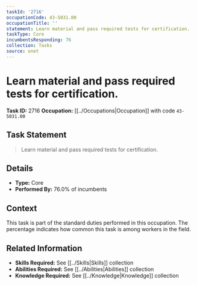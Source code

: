 ```yaml
---
taskId: '2716'
occupationCode: 43-5031.00
occupationTitle: ''
statement: Learn material and pass required tests for certification.
taskType: Core
incumbentsResponding: 76
collection: Tasks
source: onet
---
```

# Learn material and pass required tests for certification.

**Task ID:** 2716
**Occupation:** [[../Occupations|Occupation]] with code `43-5031.00`

## Task Statement

> Learn material and pass required tests for certification.

## Details

- **Type:** Core
- **Performed By:** 76.0% of incumbents

## Context

This task is part of the standard duties performed in this occupation. The percentage indicates how common this task is among workers in the field.

## Related Information

- **Skills Required:** See [[../Skills|Skills]] collection
- **Abilities Required:** See [[../Abilities|Abilities]] collection
- **Knowledge Required:** See [[../Knowledge|Knowledge]] collection
